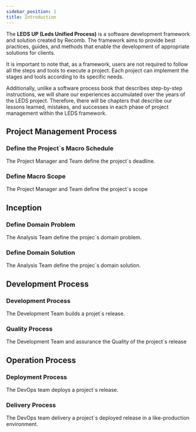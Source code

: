 ```yaml
---
sidebar_position: 1
title: Introduction
---
```


The **LEDS UP (Leds Unified Process)** is a software development framework and solution created by Recomb. The framework aims to provide best practices, guides, and methods that enable the development of appropriate solutions for clients.

It is important to note that, as a framework, users are not required to follow all the steps and tools to execute a project. Each project can implement the stages and tools according to its specific needs.

Additionally, unlike a software process book that describes step-by-step instructions, we will share our experiences accumulated over the years of the LEDS project. Therefore, there will be chapters that describe our lessons learned, mistakes, and successes in each phase of project management within the LEDS framework.

<BpmnViewer diagramUrl="/diagrams/processo_software/visao_geral.bpmn" />

## Project Management Process

### Define the Project`s Macro Schedule

The Project Manager and Team define the project`s deadline.

### Define Macro Scope

The Project Manager and Team define the project`s scope

## Inception

### Define Domain Problem

The Analysis Team define the projec`s domain problem.

### Define Domain Solution

The Analysis Team define the projec`s domain solution.

## Development Process

### Development Process

The Development Team builds a projet`s release.

### Quality Process

The Development Team and assurance the Quality of the project`s release

## Operation Process

### Deployment Process

The DevOps team deploys a project`s release.

### Delivery Process

The DevOps team delivery a project`s deployed release in a like-production environment.
